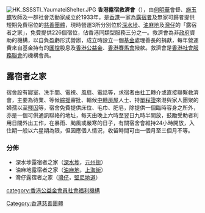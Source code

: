 {{Unreferenced|time=2021-11-12T01:16:18+00:00}}
[[File:HK_SSSSTI_YaumateiShelter.JPG|thumb]]
'''香港露宿救濟會'''（{{lang-en|'''Street Sleepers' Shelter Society Trustees Incorporated'''}}），由[[何明華_(主教)|何明華]]會督、[[施玉麒|施玉麒]]牧師及一群社會活動家成立於1933年，是[[香港|香港]]一家為[[露宿者|露宿者]]及無家可歸者提供短期免費宿位的[[慈善團體|慈善團體]]，現時營運3所分別位於[[深水埗|深水埗]]、[[油麻地|油麻地]]及[[灣仔|灣仔]]的「露宿者之家」，免費提供226個宿位，佔香港同類型服務三分之一。救濟會為非[[香港政府|政府]]資助的機構，以自負盈虧形式營辦，成立時設立一個[[基金|基金]]處理善長的捐獻，每年營運費來自基金持有的[[匯控|匯控]]股息及[[香港公益金|香港公益金]]、[[香港賽馬會|香港賽馬會]]撥款。救濟會是[[香港社會服務聯會|香港社會服務聯會]]的機構會員。

==露宿者之家==
宿舍設有寢室、洗手間、電視、風扇、電話等，求宿者由[[社工|社工]]轉介或直接聯繫救濟會，主要為待業、等候[[綜援|綜援]]審批、輪候[[中轉房屋|中轉房屋]]人士、持[[單程證|單程證]]來港與家人團聚的婦孺以至[[更生人士|釋囚]]等，宿舍免費提供床位、毛巾、肥皂，除提供一個臨時容身之所外，亦是一個可供通訊聯絡的地址，每天由晚上六時至翌日九時半開放，鼓勵受助者利用日間外出工作，在暴雨、颱風或嚴寒的日子，有關宿舍會維持24小時開放，入住期一般以六星期為限，但因應個人情況，收留時間可由一個月至三個月不等。

===分佈===
* 深水埗露宿者之家（[[深水埗|深水埗]]，[[元州街|元州街]]）
* 油麻地露宿者之家（[[油麻地|油麻地]]，[[上海街|上海街]]）
* 灣仔露宿者之家（[[灣仔|灣仔]]，[[堅尼地道|堅尼地道]]）

[[Category:香港慈善團體|Category:香港慈善團體]]
[[category:香港公益金會員社會福利機構|category:香港公益金會員社會福利機構]]